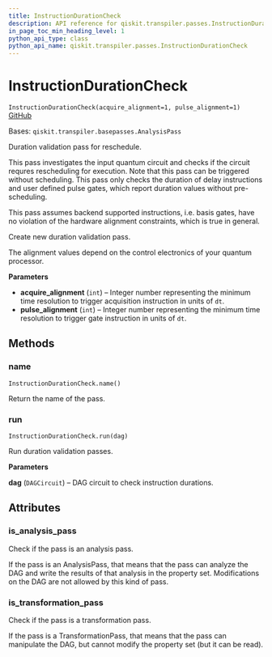 ```yaml
---
title: InstructionDurationCheck
description: API reference for qiskit.transpiler.passes.InstructionDurationCheck
in_page_toc_min_heading_level: 1
python_api_type: class
python_api_name: qiskit.transpiler.passes.InstructionDurationCheck
---
```


# InstructionDurationCheck

<span id="qiskit.transpiler.passes.InstructionDurationCheck" />

`InstructionDurationCheck(acquire_alignment=1, pulse_alignment=1)` [GitHub](https://github.com/qiskit/qiskit/tree/stable/0.20/qiskit/transpiler/passes/scheduling/alignments/check_durations.py "view source code")

Bases: `qiskit.transpiler.basepasses.AnalysisPass`

Duration validation pass for reschedule.

This pass investigates the input quantum circuit and checks if the circuit requres rescheduling for execution. Note that this pass can be triggered without scheduling. This pass only checks the duration of delay instructions and user defined pulse gates, which report duration values without pre-scheduling.

This pass assumes backend supported instructions, i.e. basis gates, have no violation of the hardware alignment constraints, which is true in general.

Create new duration validation pass.

The alignment values depend on the control electronics of your quantum processor.

**Parameters**

*   **acquire\_alignment** (`int`) – Integer number representing the minimum time resolution to trigger acquisition instruction in units of `dt`.
*   **pulse\_alignment** (`int`) – Integer number representing the minimum time resolution to trigger gate instruction in units of `dt`.

## Methods

### name

<span id="qiskit.transpiler.passes.InstructionDurationCheck.name" />

`InstructionDurationCheck.name()`

Return the name of the pass.

### run

<span id="qiskit.transpiler.passes.InstructionDurationCheck.run" />

`InstructionDurationCheck.run(dag)`

Run duration validation passes.

**Parameters**

**dag** (`DAGCircuit`) – DAG circuit to check instruction durations.

## Attributes

<span id="qiskit.transpiler.passes.InstructionDurationCheck.is_analysis_pass" />

### is\_analysis\_pass

Check if the pass is an analysis pass.

If the pass is an AnalysisPass, that means that the pass can analyze the DAG and write the results of that analysis in the property set. Modifications on the DAG are not allowed by this kind of pass.

<span id="qiskit.transpiler.passes.InstructionDurationCheck.is_transformation_pass" />

### is\_transformation\_pass

Check if the pass is a transformation pass.

If the pass is a TransformationPass, that means that the pass can manipulate the DAG, but cannot modify the property set (but it can be read).

